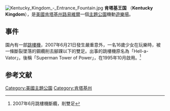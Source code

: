 [[File:Kentucky_Kingdom_-_Entrance_Fountain.jpg|right]]
'''肯塔基王国''' （'''Kentucky Kingdom'''），是[[美國|美國]][[肯塔基州|肯塔基州]][[路易維爾_(肯塔基州)|路易維爾]]一個[[主題公園|主題公園]]機動[[遊樂場|遊樂場]]。

== 事件 ==
園內有一部[[跳樓機|跳樓機]]，2007年6月21日發生嚴重意外，一名16歲少女在玩樂時，被一條斷裂墜落的鋼纜削去腳踝以下的雙足。出事的跳樓機原名為「Hell-a-Vator」，後稱「Superman Tower of Power」，在1995年10月啟用。<ref> 2007年6月跳樓機斷纜，削雙足</ref>
{{Commonscat|Six Flags Kentucky Kingdom|六旗肯塔基王國}}

== 参考文献 ==
<div class="references-small">
<references />
</div>

[[Category:美國主題公園|Category:美國主題公園]]
[[Category:肯塔基州|Category:肯塔基州]]


{{Kentucky-stub}}